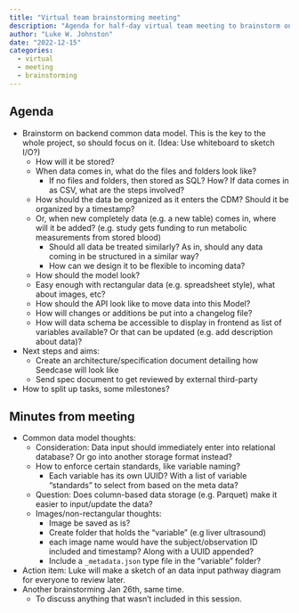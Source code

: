 ```yaml
---
title: "Virtual team brainstorming meeting"
description: "Agenda for half-day virtual team meeting to brainstorm on the project."
author: "Luke W. Johnston"
date: "2022-12-15"
categories:
  - virtual
  - meeting
  - brainstorming
---
```


## Agenda

-   Brainstorm on backend common data model. This is the key to the
    whole project, so should focus on it. (Idea: Use whiteboard to
    sketch I/O?)
    -   How will it be stored?
    -   When data comes in, what do the files and folders look like?
        -   If no files and folders, then stored as SQL? How? If data
            comes in as CSV, what are the steps involved?
    -   How should the data be organized as it enters the CDM? Should it
        be organized by a timestamp?
    -   Or, when new completely data (e.g. a new table) comes in, where
        will it be added? (e.g. study gets funding to run metabolic
        measurements from stored blood)
        -   Should all data be treated similarly? As in, should any data
            coming in be structured in a similar way?
        -   How can we design it to be flexible to incoming data?
    -   How should the model look?
    -   Easy enough with rectangular data (e.g. spreadsheet style), what
        about images, etc?
    -   How should the API look like to move data into this Model?
    -   How will changes or additions be put into a changelog file?
    -   How will data schema be accessible to display in frontend as
        list of variables available? Or that can be updated (e.g. add
        description about data)?
-   Next steps and aims:
    -   Create an architecture/specification document detailing how
        Seedcase will look like
    -   Send spec document to get reviewed by external third-party
-   How to split up tasks, some milestones?

## Minutes from meeting

-   Common data model thoughts:
    -   Consideration: Data input should immediately enter into
        relational database? Or go into another storage format instead?
    -   How to enforce certain standards, like variable naming?
        -   Each variable has its own UUID? With a list of variable
            "standards" to select from based on the meta data?
    -   Question: Does column-based data storage (e.g. Parquet) make it
        easier to input/update the data?
    -   Images/non-rectangular thoughts:
        -   Image be saved as is?
        -   Create folder that holds the "variable" (e.g liver
            ultrasound)
        -   each image name would have the subject/observation ID
            included and timestamp? Along with a UUID appended?
        -   Include a `_metadata.json` type file in the "variable"
            folder?
-   Action item: Luke will make a sketch of an data input pathway
    diagram for everyone to review later.
-   Another brainstorming Jan 26th, same time.
    -   To discuss anything that wasn't included in this session.
